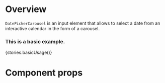 
<Meta title="Modules/Datetime/Components" component={DatePickerCarousel} />

# Overview

`DatePickerCarousel` is an input element that allows to select a date from an interactive calendar in the form of a carousel.

### This is a basic example.

<Preview>
    <Story name="DatePickerCarousel">{stories.basicUsage()}</Story>
</Preview>

# Component props

<Props of={DatePickerCarousel} />
